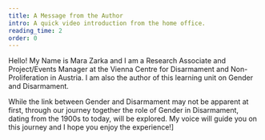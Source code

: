 ```yaml
---
title: A Message from the Author
intro: A quick video introduction from the home office.
reading_time: 2
order: 0
---
```


<LectureVideo smil="lu16/lu16_vl0_author.smil" subtitles="https://nonproliferation-elearning.eu/learningunits/gender/vid/lu16_vl0_author.vtt" provider="video-stream">

Hello! My Name is Mara Zarka and I am a Research Associate and Project/Events Manager at the Vienna Centre for Disarmament and Non-Proliferation in Austria. I am also the author of this learning unit on Gender and Disarmament.

While the link between Gender and Disarmament may not be apparent at first, through our journey together the role of Gender in Disarmament, dating from the 1900s to today, will be explored. My voice will guide you on this journey and I hope you enjoy the experience!]

</LectureVideo>
